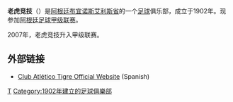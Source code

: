 {{noteTA|G1=足球|G2=南美球會}}
{{Football club infobox
| clubname   = 老虎竞技<br />''Atlético Tigre''
| image      = [[File:CA_Tigre.svg|160px]]
| fullname   = 老虎竞技
| nickname   = ''El Matador''
| founded    = 1902年8月3日
| ground     = [[Estadio_Coliseo_de_Victoria|Estadio Coliseo de Victoria]]
| city       = [[布宜诺斯艾利斯省|布宜诺斯艾利斯省]]，[[Tigre_Partido|堤格雷]]
| capacity   = 26,282
| chairman   = Luis San Andrés
| manager    = [[Ricardo_Caruso_Lombardi|Ricardo Caruso Lombardi]]
| league     = [[阿根廷足球乙級聯賽|阿根廷足球乙級聯賽]]
| season     = 2018–19
| position   = 阿甲，第 9 位（降班）
| pattern_la1=|pattern_b1=_redhorizontal|pattern_ra1=|leftarm1=00009B|body1=00009B|rightarm1=00009B|shorts1=00009B|socks1=FF0000
| pattern_la2=|pattern_b2=_tigre-alt10|pattern_ra2=
| leftarm2=FFFFFF|body2=FFFFFF|rightarm2=FFFFFF|shorts2=FFFFFF|socks2=FFFFFF
}}
'''老虎竞技'''（{{lang-es|'''Club Atlético Tigre'''}}）是[[阿根廷|阿根廷]][[布宜诺斯艾利斯省|布宜诺斯艾利斯省]]的一个[[足球|足球]]俱乐部，成立于1902年。现参加[[阿根廷足球甲级联赛|阿根廷足球甲级联赛]]。

2007年，老虎竞技升入甲级联赛。

== 外部链接 ==
* [https://catigre.com.ar/ Club Atlético Tigre Official Website] (Spanish)

{{fb start}}
{{阿根廷足球甲级联赛}}
{{fb end}}

[[Category:阿根廷足球會|T]]
[[Category:1902年建立的足球俱樂部|Category:1902年建立的足球俱樂部]]